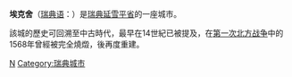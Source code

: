 {{unreferenced|time=2010-07-22T02:38:23+00:00}}
{{Infobox Settlement
| name = 埃克舍<br/>Eksjö
| imagesize = 250px
| image_caption = 
| image_flag = 
| image_shield = 
| pushpin_map = Sweden
| pushpin_label_position = bottom
| subdivision_type = 国家
| subdivision_name = {{SWE}}
| subdivision_type1 = 省
| subdivision_name1 = [[延雪平省|延雪平省]]
| subdivision_type2 = 
| subdivision_name2 =  
| elevation_m = 
| elevation_ft = 
| area_total_km2 = 11.41
| population_as_of = 2005年
| population_total = 16463
| population_density_km2 = auto 
| timezone = [[欧洲中部时间|CET]]
| utc_offset = +1
| timezone_DST = [[欧洲中部夏令时间|CEST]]
| utc_offset_DST = +2
| latd = 57
| latm = 39
| lats = 
| latNS = N
| longd = 14
| longm = 41
| longs = 
| longEW = E
| postal_code_type = 
| postal_code =
| area_code =  
| blank_name = 
| blank_info = 
| website =  
}}
'''埃克舍'''（[[瑞典语|瑞典语]]：'''{{lang|sv|Eksjö}}'''）是[[瑞典|瑞典]][[延雪平省|延雪平省]]的一座城市。

該城的歷史可回溯至中古時代，最早在14世紀已被提及，在[[第一次北方战争|第一次北方战争]]中的1568年曾經被完全燒燬，後再度重建。
{{Sweden-geo-stub}}

[[Category:延雪平省城市|N]]
[[Category:瑞典城市|Category:瑞典城市]]
